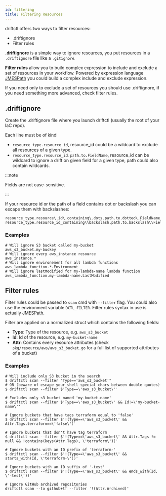 ```yaml
---
id: filtering
title: Filtering Resources
---
```


driftctl offers two ways to filter resources:

- .driftignore
- Filter rules

**.driftignore** is a simple way to ignore resources, you put resources in a `.driftignore` file like a `.gitignore`.

**Filter rules** allow you to build complex expression to include and exclude a set of resources in your workflow.
Powered by expression language [JMESPath](https://jmespath.org/) you could build a complex include and exclude expression.

If you need only to exclude a set of resources you should use .driftignore, if you need something more advanced, check filter rules.

## .driftignore

Create the .driftignore file where you launch driftctl (usually the root of your IaC repo).

Each line must be of kind

- `resource_type.resource_id`, resource_id could be a wildcard to exclude all resources of a given type.
- `resource_type.resource_id.path.to.FieldName`, resource_id can be wildcard to ignore a drift on given field for a given type, path could also contain wildcards.

:::note

Fields are not case-sensitive.

:::

If your resource id or the path of a field contains dot or backslash you can escape them with backslashes:

```ignore
resource_type.resource\.id\.containing\.dots.path.to.dotted\.FieldName
resource_type.resource_id_containing\\backslash.path.to.backslash\\FieldName
```

### Examples

```ignore
# Will ignore S3 bucket called my-bucket
aws_s3_bucket.my-buckey
# Will ignore every aws_instance resource
aws_instance.*
# Will ignore environement for all lambda functions
aws_lambda_function.*.Environment
# Will ignore lastModified for my-lambda-name lambda function
aws_lambda_function.my-lambda-name.LastModified
```

## Filter rules

Filter rules could be passed to `scan` cmd with `--filter` flag.
You could also use the environment variable `DCTL_FILTER`.
Filter rules syntax in use is actually [JMESPath](https://jmespath.org/specification.html).

Filter are applied on a normalized struct which contains the following fields:

- **Type**: Type of the resource, e.g. `aws_s3_bucket`
- **Id**: Id of the resource, e.g. `my-bucket-name`
- **Attr**: Contains every resource attributes (check `pkg/resource/aws/aws_s3_bucket.go` for a full list of supported attributes of a bucket)

### Examples

```shell
# Will include only S3 bucket in the search
$ driftctl scan --filter "Type=='aws_s3_bucket'"
# OR (beware of escape your shell special chars between double quotes)
$ driftctl scan --filter $'Type==\'aws_s3_bucket\''

# Excludes only s3 bucket named 'my-bucket-name'
$ driftctl scan --filter $'Type==\'aws_s3_bucket\' && Id!=\'my-bucket-name\''

# Ignore buckets that have tags terraform equal to 'false'
$ driftctl scan --filter $'!(Type==\'aws_s3_bucket\' && Attr.Tags.terraform==\'false\')'

# Ignore buckets that don't have tag terraform
$ driftctl scan --filter $'!(Type==\'aws_s3_bucket\' && Attr.Tags != null && !contains(keys(Attr.Tags), \'terraform\'))'

# Ignore buckets with an ID prefix of 'terraform-'
$ driftctl scan --filter $'!(Type==\'aws_s3_bucket\' && starts_with(Id, \'terraform-\'))'

# Ignore buckets with an ID suffix of '-test'
$ driftctl scan --filter $'!(Type==\'aws_s3_bucket\' && ends_with(Id, \'-test\'))'

# Ignore GitHub archived repositories
driftctl scan --to github+tf --filter '!(Attr.Archived)'

```
